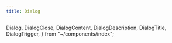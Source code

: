 ```yaml
---
title: Dialog
---
```


  Dialog,
	DialogClose,
	DialogContent,
	DialogDescription,
	DialogTitle,
	DialogTrigger,
} from "~/components/index";

<Dialog client:load>
  <DialogTrigger>
    <Button>Open Dialog</Button>
  </DialogTrigger>
  <DialogContent>
    <DialogTitle>Dialog</DialogTitle>
    <DialogDescription>Lorem ipsum.</DialogDescription>
    <DialogClose>
      <Button>Close</Button>
    </DialogClose>
  </DialogContent>
</Dialog>
